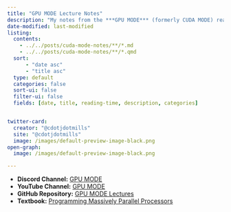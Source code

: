 ```yaml
---
title: "GPU MODE Lecture Notes"
description: "My notes from the ***GPU MODE*** (formerly CUDA MODE) reading group lectures run by **Andreas Kopf** and **Mark Saroufim**."
date-modified: last-modified
listing:
  contents: 
    - ../../posts/cuda-mode-notes/**/*.md
    - ../../posts/cuda-mode-notes/**/*.qmd
  sort: 
      - "date asc"
      - "title asc"
  type: default
  categories: false
  sort-ui: false
  filter-ui: false
  fields: [date, title, reading-time, description, categories]


twitter-card:
  creator: "@cdotjdotmills"
  site: "@cdotjdotmills"
  image: /images/default-preview-image-black.png
open-graph:
  image: /images/default-preview-image-black.png

---
```


::: {.callout-note title="Resource Links:"}

* **Discord Channel:** [GPU MODE](https://discord.gg/gpumode)
* **YouTube Channel:** [GPU MODE](https://www.youtube.com/@GPUMODE)
* **GitHub Repository:** [GPU MODE Lectures](https://github.com/gpu-mode/lectures/tree/main/)
* **Textbook:** [Programming Massively Parallel Processors](https://www.amazon.com/Programming-Massively-Parallel-Processors-Hands/dp/0323912311/)

:::